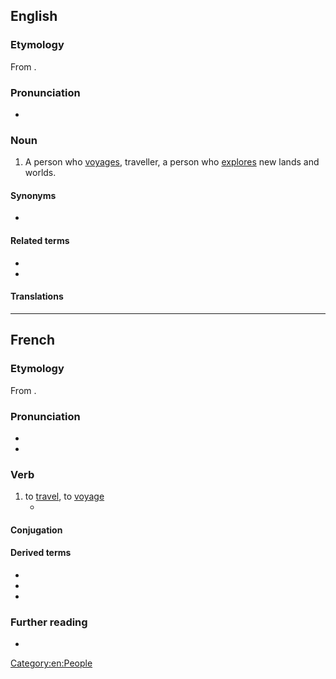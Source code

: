 ==English==
{{wikipedia}}

===Etymology===
From {{af|en|voyage|-er|id2=agent noun}}.

===Pronunciation===
* {{audio|en|en-us-voyager.ogg|Audio (US)}}

===Noun===
{{en-noun}}

# A person who [[voyage]]s, traveller, a person who [[explore]]s new lands and worlds.

====Synonyms====
* {{l|en|traveller}}

====Related terms====
* {{l|en|voyage}}
* {{l|en|voyageur}}

====Translations====
{{trans-see|traveller}}

[[Category:en:People]]

----

==French==

===Etymology===
From {{af|fr|voyage|-er}}.

===Pronunciation===
* {{fr-IPA}}
* {{audio|fr|Fr-voyager.ogg|audio}}

===Verb===
{{fr-verb}}

# to [[travel]], to [[voyage]]
#* {{quote-song|fr|year=1986|author=Desireless|title=Voyage, Voyage|album=François|text=Voyage, voyage / Plus loin que la nuit et le jour (voyage, voyage) / Voyage (voyage) / Dans l'espace inouï de l'amour|t=Voyage, voyage / Further than the night and the day (voyage, voyage) / Voyage (voyage) / In the unheard-of space of love}}

====Conjugation====
{{fr-conj-auto}}

====Derived terms====
* {{l|fr|machine à voyager dans le temps}}
* {{l|fr|voyageur}}
* {{l|fr|voyageotter}}

===Further reading===
* {{R:TLFi}}

{{C|fr|Travel}}